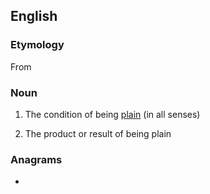 ==English==

===Etymology===
From {{suffix|plain|ness|lang=en}}

===Noun===
{{en-noun|-|es}}

# {{lb|en|uncountable}} The condition of being [[plain]] (in all senses)
# {{lb|en|countable}} The product or result of being plain

===Anagrams===
* {{anagrams|en|snaplines}}